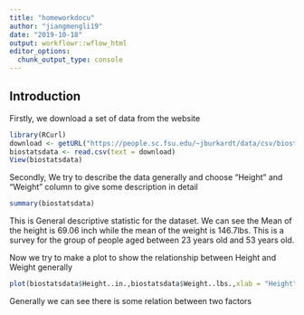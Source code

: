 ```yaml
---
title: "homeworkdocu"
author: "jiangmengli19"
date: "2019-10-18"
output: workflowr::wflow_html
editor_options:
  chunk_output_type: console
---
```


## Introduction
Firstly, we download a set of data from the website
```r
library(RCurl)
download <- getURL("https://people.sc.fsu.edu/~jburkardt/data/csv/biostats.csv")
biostatsdata <- read.csv(text = download)
View(biostatsdata)

```

Secondly, We try to describe the data generally and choose "Height" and "Weight" column
to give some description in detail

```r
summary(biostatsdata)
```
This is General descriptive statistic for the dataset. We can see the Mean of the height is 69.06 inch while the mean of the weight is 146.7lbs. This is a survey for the group of people aged between 23 years old and 53 years old.

Now we try to make a plot to show the relationship between Height and Weight generally
```r
plot(biostatsdata$Height..in.,biostatsdata$Weight..lbs.,xlab = "Height",ylab = "Weight")
```

Generally we can see there is some relation between two factors

